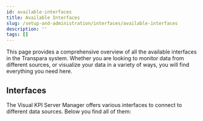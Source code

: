 ```yaml
---
id: available-interfaces
title: Available Interfaces
slug: /setup-and-administration/interfaces/available-interfaces
description: ''
tags: []
---
```



This page provides a comprehensive overview of all the available interfaces in the Transpara system. Whether you are looking to monitor data from different sources, or visualize your data in a variety of ways, you will find everything you need here.

## Interfaces

The Visual KPI Server Manager offers various interfaces to connect to different data sources. Below you find all of them:

<IconCards />
